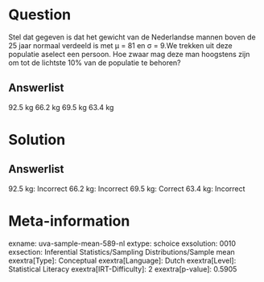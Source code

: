 Question
========

Stel dat gegeven is dat het gewicht van de Nederlandse mannen boven de
25 jaar normaal verdeeld is met μ = 81 en σ = 9.We trekken uit deze
populatie aselect een persoon. Hoe zwaar mag deze man hoogstens zijn om
tot de lichtste 10% van de populatie te behoren?

Answerlist
----------

92.5 kg
66.2 kg
69.5 kg
63.4 kg

Solution
========

Answerlist
----------

92.5 kg: Incorrect
66.2 kg: Incorrect
69.5 kg: Correct
63.4 kg: Incorrect

Meta-information
================
exname: uva-sample-mean-589-nl
extype: schoice
exsolution: 0010
exsection: Inferential Statistics/Sampling Distributions/Sample mean
exextra[Type]: Conceptual
exextra[Language]: Dutch
exextra[Level]: Statistical Literacy
exextra[IRT-Difficulty]: 2
exextra[p-value]: 0.5905
